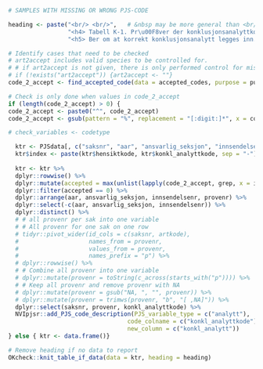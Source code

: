 
```r
# SAMPLES WITH MISSING OR WRONG PJS-CODE

heading <- paste("<br/> <br/>",   # &nbsp may be more general than <br/>
                 "<h4> Tabell K-1. Pr\u00F8ver der konklusjonsanalyttkode ikke er en del av programmet.</h4>",
                 "<h5> Ber om at korrekt konklusjonsanalytt legges inn. </h5>")

# Identify cases that need to be checked
# art2accept includes valid species to be controlled for.
# # if art2accept is not given, there is only performed control for missing values
# if (!exists("art2accept")) {art2accept <- ""}
code_2_accept <- find_accepted_code(data = accepted_codes, purpose = purpose, code_variable = "konkl_analyttkode") 

# Check is only done when values in code_2_accept
if (length(code_2_accept) > 0) {
code_2_accept <- paste0("^", code_2_accept)
code_2_accept <- gsub(pattern = "%", replacement = "[:digit:]*", x = code_2_accept, fixed = TRUE)

# check_variables <- codetype

  ktr <- PJSdata[, c("saksnr", "aar", "ansvarlig_seksjon", "innsendelsenr", "provenr", "hensiktkode", "konkl_analyttkode")] 
  ktr$index <- paste(ktr$hensiktkode, ktr$konkl_analyttkode, sep = "-")
  
  ktr <- ktr %>%
  dplyr::rowwise() %>%
  dplyr::mutate(accepted = max(unlist(lapply(code_2_accept, grep, x = index)),0)) %>%
  dplyr::filter(accepted == 0) %>%
  dplyr::arrange(aar, ansvarlig_seksjon, innsendelsenr, provenr) %>%
  dplyr::select(-c(aar, ansvarlig_seksjon, innsendelsenr)) %>%
  dplyr::distinct() %>%
  # # all provenr per sak into one variable
  # # All provenr for one sak on one row
  # tidyr::pivot_wider(id_cols = c(saksnr, artkode),
  #                    names_from = provenr,
  #                    values_from = provenr,
  #                    names_prefix = "p") %>%
  # dplyr::rowwise() %>%
  # # Combine all provenr into one variable
  # dplyr::mutate(provenr = toString(c_across(starts_with("p")))) %>%
  # # Keep all provenr and remove provenr with NA
  # dplyr::mutate(provenr = gsub("NA, ", "", provenr)) %>%
  # dplyr::mutate(provenr = trimws(provenr, "b", "[ ,NA]")) %>%
  dplyr::select(saksnr, provenr, konkl_analyttkode) %>%
  NVIpjsr::add_PJS_code_description(PJS_variable_type = c("analytt"),
                                  code_colname = c("konkl_analyttkode"),
                                  new_column = c("konkl_analytt")) 
} else { ktr <- data.frame()}

# Remove heading if no data to report
OKcheck::knit_table_if_data(data = ktr, heading = heading)
```
